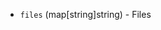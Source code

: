 <!-- Code generated from the comments of the CloudInitConfig struct in config.go; DO NOT EDIT MANUALLY -->

- `files` (map[string]string) - Files

<!-- End of code generated from the comments of the CloudInitConfig struct in config.go; -->
